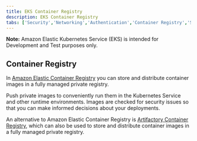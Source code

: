```yaml
---
title: EKS Container Registry
description: EKS Container Registry
tabs: ['Security','Networking','Authentication','Container Registry','Storage']
---
```

<InlineNotification kind="warning">

**Note:** Amazon Elastic Kubernetes Service (EKS) is intended for Development and Test purposes only.

</InlineNotification>

## Container Registry

In [Amazon Elastic Container Registry](https://aws.amazon.com/ecr/) you can store and distribute container images in a fully managed private registry.

Push private images to conveniently run them in the Kubernetes Service and other runtime environments. Images are checked for security issues so that you can make informed decisions about your deployments.

An alternative to Amazon Elastic Container Registry is [Artifactory Container Registry](https://jfrog.com/container-registry/), which can also be used to store and distribute container images in a fully managed private registry.

